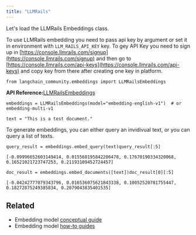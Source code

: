 ```yaml
---
title: "LLMRails"
---
```


Let's load the LLMRails Embeddings class.

To use LLMRails embedding you need to pass api key by argument or set it in environment with `LLM_RAILS_API_KEY` key. To gey API Key you need to sign up in [https://console.llmrails.com/signup](https://console.llmrails.com/signup) and then go to [https://console.llmrails.com/api-keys](https://console.llmrails.com/api-keys) and copy key from there after creating one key in platform.

```
from langchain_community.embeddings import LLMRailsEmbeddings
```

**API Reference:**[LLMRailsEmbeddings](https://python.langchain.com/api_reference/community/embeddings/langchain_community.embeddings.llm_rails.LLMRailsEmbeddings.html)

```
embeddings = LLMRailsEmbeddings(model="embedding-english-v1")  # or embedding-multi-v1
```

```
text = "This is a test document."
```

To generate embeddings, you can either query an invidivual text, or you can query a list of texts.

```
query_result = embeddings.embed_query(text)query_result[:5]
```

```
[-0.09996652603149414, 0.015568195842206478, 0.17670190334320068, 0.16521021723747253, 0.21193109452724457]
```

```
doc_result = embeddings.embed_documents([text])doc_result[0][:5]
```

```
[-0.04242777079343796, 0.016536075621843338, 0.10052520781755447, 0.18272875249385834, 0.2079043835401535]
```

## Related

* Embedding model [conceptual guide](/src/oss/concepts/embedding_models)
* Embedding model [how-to guides](/src/oss/how_to/#embedding-models)

